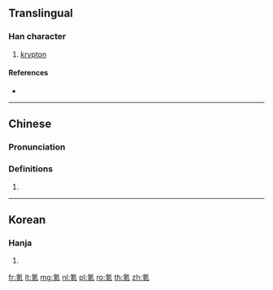 ==Translingual==

===Han character===
{{Han char|rn=84|rad=气|as=07|sn=11|four=80217|canj=ONJRU}}

# [[krypton]]

====References====
* {{Han ref|kx=0600.011|dkj=17067|hdz=32012.020|uh=6C2A|ud=27690|bh=D5DF|bd=54751}}

----

==Chinese==
{{zh-forms}}

===Pronunciation===
{{zh-pron
|m=kè
|c=hak1
|cat=
}}

===Definitions===
{{zh-hanzi}}

# {{rfdef|zh}}

----

==Korean==

===Hanja===
{{ko-hanja|hangeul=극|eumhun=|rv=geuk|mr=kŭk|y=kuk}}

# {{defn|lang=ko|sort=气07}}

[[fr:氪]]
[[lt:氪]]
[[mg:氪]]
[[nl:氪]]
[[pl:氪]]
[[ro:氪]]
[[th:氪]]
[[zh:氪]]